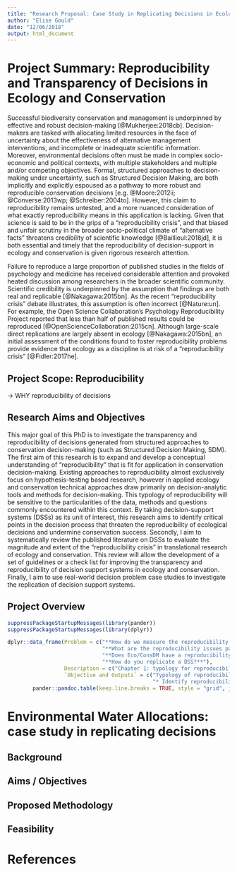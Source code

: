 ```yaml
---
title: "Research Proposal: Case Study in Replicating Decisions in Ecology and Conservation"
author: "Elise Gould"
date: "12/06/2018"
output: html_document
---
```


# Project Summary: Reproducibility and Transparency of Decisions in Ecology and Conservation

Successful biodiversity conservation and management is underpinned by effective and robust decision-making [@Mukherjee:2018cb]. Decision-makers are tasked with allocating limited resources in the face of uncertainty about the effectiveness of alternative management interventions, and incomplete or inadequate scientific information. Moreover, environmental decisions often must be made in complex socio-economic and political contexts, with multiple stakeholders and multiple and/or competing objectives. Formal, structured approaches to decision-making under uncertainty, such as Structured Decision Making, are both implicitly and explicitly espoused as a pathway to more robust and reproducible conservation decisions [e.g. @Moore:2012ii; @Converse:2013wp; @Schreiber:2004to]. However, this claim to reproducibility remains untested, and a more nuanced consideration of what exactly reproducibility means in this application is lacking. Given that science is said to be in the grips of a “reproducibility crisis”, and that biased and unfair scrutiny in the broader socio-political climate of “alternative facts” threatens credibility of scientific knowledge [@Baillieul:2018jd], it is both essential and timely that the reproducibility of decision-support in ecology and conservation is given rigorous research attention. 

Failure to reproduce a large proportion of published studies in the fields of psychology and medicine has received considerable attention and provoked heated discussion among researchers in the broader scientific community.  Scientific credibility is underpinned by the assumption that findings are both real and replicable [@Nakagawa:2015bn]. As the recent “reproducibility crisis” debate illustrates, this assumption is often incorrect [@Nature:un].  For example, the Open Science Collaboration’s Psychology Reproducibility Project reported that less than half of published results could be reproduced [@OpenScienceCollaboration:2015cn]. Although large-scale direct replications are largely absent in ecology [@Nakagawa:2015bn], an initial assessment of the conditions found to foster reproducibility problems provide evidence that ecology as a discipline is at risk of a “reproducibility crisis” [@Fidler:2017he]. 

## Project Scope: Reproducibility 

-> WHY reproducibility of decisions

## Research Aims and Objectives

This major goal of this PhD is to investigate the transparency and reproducibility of decisions generated from structured approaches to conservation decision-making (such as Structured Decision Making, SDM). The first aim of this research is to expand and develop a conceptual understanding of “reproducibility” that is fit for application in conservation decision-making. Existing approaches to reproducibility almost exclusively focus on hypothesis-testing based research, however in applied ecology and conservation technical approaches draw primarily on decision-analytic tools and methods for decision-making. This typology of reproducibility will be sensitive to the particularities of the data, methods and questions commonly encountered within this context. By taking decision-support systems (DSSs) as its unit of interest, this research aims to identify critical points in the decision process that threaten the reproducibility of ecological decisions and undermine conservation success. Secondly, I aim to systematically review the published literature on DSSs to evaluate the magnitude and extent of the “reproducibility crisis” in translational research of ecology and conservation. This review will allow the development of a set of guidelines or a check list for improving the transparency and reproducibility of decision support systems in ecology and conservation. Finally, I aim to use real-world decision problem case studies to investigate the replication of decision support systems.

## Project Overview

```r
suppressPackageStartupMessages(library(pander))
suppressPackageStartupMessages(library(dplyr))

dplyr::data_frame(Problem = c("**How do we measure the reproducibility of a DSS?**\\\n \\\n What are the epistemic functions of replications for DSS?\ \n ",
                              "**What are the reproducibility issues particular to DSSs for EcoConsDM?**\\\n \\\n Causes and solutions of crisis NHST focussed.",
                              "**Does Eco/ConsDM have a reproducibility problem?**\\\n \\\n Response to Fidler et al. (2017)’s call for assessment of completeness and transparency of methodological and statistical reporting in ecology journals. Extend to decision-making problems for EcoCons.",
                              "**How do you replicate a DSS?**"),
                  Description = c("Chapter 1: typology for reproducibility of DSSs", "Chapter 2: QRPs for non-hypothesis testing research.", "Chapter 3: Systematic Review of Reproducibility of DSSs", "Chapter(s) 4 / 5: Replication experiment, case studies"),
                  `Objective and Outputs` = c("Typology of reproducibility of decisions:\\\n  \\\n * measure of reproducibility \\\n * types of replications \\\n * corresponding epistemic functions of replications", 
                                              "* Identify reproducibility issues specific to decision-making in EcoCons (what and where in decision process?)\ \n* Expand reproducibility research focus beyond non-hypothetico-deductive model of science.\ \n* Advance initial meta-research on transparency and reproducibility in EcoCons (Fraser et al. 2018).\ \n* Launch further work on proposing standards and technical solutions for mitigating QRPs in DSS dev.", "* Evaluate likely reproducibility of this field. Is there a problem, how bad?\ \n* What reproducibility issues need further research attention?\ \n* Highlight deficiencies in Journal’s reporting policies + propose new reporting policies for relevant journals\ \n* Highlight problem areas during DSS-dev: propose checklist of items to consider guiding decision analysts\ \n* Do different frameworks influence transparency and likely reproducibility of resultant decisions? Assess claim that SDM increases transparency and reproducibility of decisions.", "* Proof-of-concept of Replication of DSS\ \n* Demonstrate application of DSS")) %>% 
        pander::pandoc.table(keep.line.breaks = TRUE, style = "grid", justify = "left", split.table = Inf)
```


# Environmental Water Allocations: case study in replicating decisions

## Background

## Aims / Objectives

## Proposed Methodology

## Feasibility

# References
